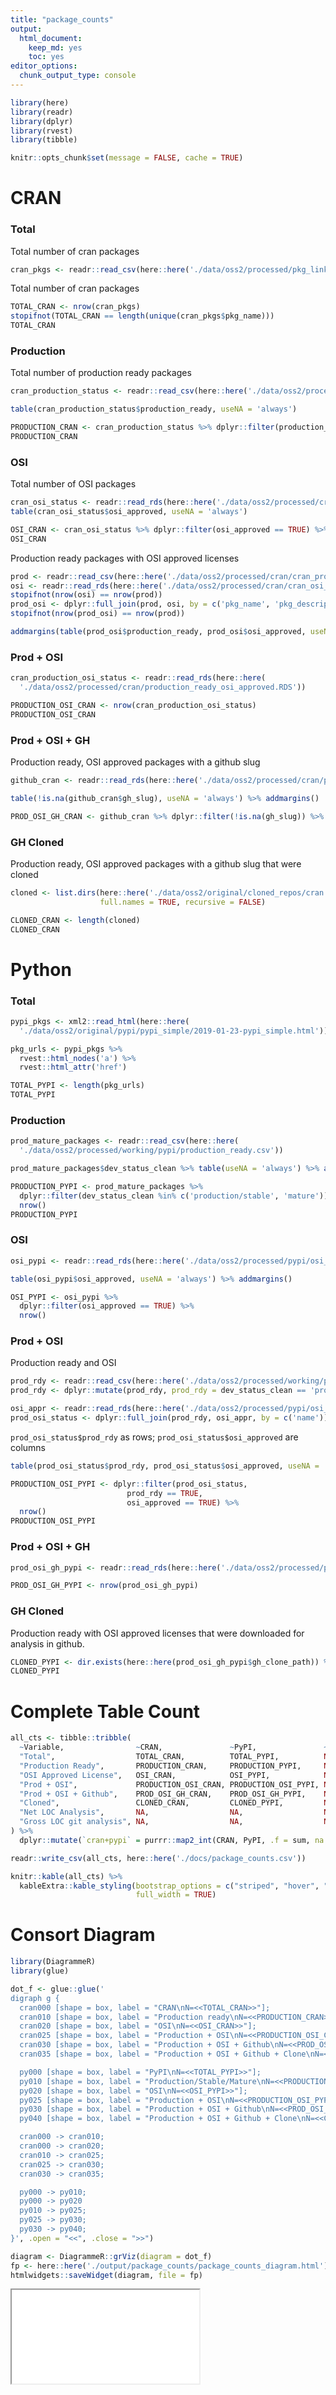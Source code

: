 ```yaml
---
title: "package_counts"
output: 
  html_document: 
    keep_md: yes
    toc: yes
editor_options: 
  chunk_output_type: console
---
```


```r
library(here)
library(readr)
library(dplyr)
library(rvest)
library(tibble)

knitr::opts_chunk$set(message = FALSE, cache = TRUE)
```


# CRAN

### Total

Total number of cran packages

```r
cran_pkgs <- readr::read_csv(here::here('./data/oss2/processed/pkg_links.csv'))
```

Total number of cran packages

```r
TOTAL_CRAN <- nrow(cran_pkgs)
stopifnot(TOTAL_CRAN == length(unique(cran_pkgs$pkg_name)))
TOTAL_CRAN
```

### Production

Total number of production ready packages

```r
cran_production_status <- readr::read_csv(here::here('./data/oss2/processed/cran/cran_prod_rdy.csv'))

table(cran_production_status$production_ready, useNA = 'always')
```

```r
PRODUCTION_CRAN <- cran_production_status %>% dplyr::filter(production_ready == TRUE) %>% nrow()
PRODUCTION_CRAN
```

### OSI

Total number of OSI packages

```r
cran_osi_status <- readr::read_rds(here::here('./data/oss2/processed/cran/cran_osi_licenses.RDS'))
table(cran_osi_status$osi_approved, useNA = 'always')
```

```r
OSI_CRAN <- cran_osi_status %>% dplyr::filter(osi_approved == TRUE) %>% nrow()
OSI_CRAN
```

Production ready packages with OSI approved licenses

```r
prod <- readr::read_csv(here::here('./data/oss2/processed/cran/cran_prod_rdy.csv'))
osi <- readr::read_rds(here::here('./data/oss2/processed/cran/cran_osi_licenses.RDS'))
stopifnot(nrow(osi) == nrow(prod))
prod_osi <- dplyr::full_join(prod, osi, by = c('pkg_name', 'pkg_description', 'pkg_links', 'pkg_path'))
stopifnot(nrow(prod_osi) == nrow(prod))
```

```r
addmargins(table(prod_osi$production_ready, prod_osi$osi_approved, useNA = 'always'))
```

### Prod + OSI

```r
cran_production_osi_status <- readr::read_rds(here::here(
  './data/oss2/processed/cran/production_ready_osi_approved.RDS'))

PRODUCTION_OSI_CRAN <- nrow(cran_production_osi_status)
PRODUCTION_OSI_CRAN
```

### Prod + OSI + GH

Production ready, OSI approved packages with a github slug

```r
github_cran <- readr::read_rds(here::here('./data/oss2/processed/cran/production_osi_gh.RDS'))
```

```r
table(!is.na(github_cran$gh_slug), useNA = 'always') %>% addmargins()
```


```r
PROD_OSI_GH_CRAN <- github_cran %>% dplyr::filter(!is.na(gh_slug)) %>% nrow()
```

### GH Cloned

Production ready, OSI approved packages with a github slug that were cloned

```r
cloned <- list.dirs(here::here('./data/oss2/original/cloned_repos/cran'),
                    full.names = TRUE, recursive = FALSE)

CLONED_CRAN <- length(cloned)
CLONED_CRAN
```


# Python

### Total

```r
pypi_pkgs <- xml2::read_html(here::here(
  './data/oss2/original/pypi/pypi_simple/2019-01-23-pypi_simple.html'))

pkg_urls <- pypi_pkgs %>%
  rvest::html_nodes('a') %>%
  rvest::html_attr('href')
```

```r
TOTAL_PYPI <- length(pkg_urls)
TOTAL_PYPI
```

### Production


```r
prod_mature_packages <- readr::read_csv(here::here(
  './data/oss2/processed/working/pypi/production_ready.csv'))

prod_mature_packages$dev_status_clean %>% table(useNA = 'always') %>% addmargins()
```

```r
PRODUCTION_PYPI <- prod_mature_packages %>%
  dplyr::filter(dev_status_clean %in% c('production/stable', 'mature')) %>%
  nrow()
PRODUCTION_PYPI
```

### OSI

```r
osi_pypi <- readr::read_rds(here::here('./data/oss2/processed/pypi/osi_approved.RDS'))

table(osi_pypi$osi_approved, useNA = 'always') %>% addmargins()
```

```r
OSI_PYPI <- osi_pypi %>%
  dplyr::filter(osi_approved == TRUE) %>%
  nrow()
```

### Prod + OSI

Production ready and OSI

```r
prod_rdy <- readr::read_csv(here::here('./data/oss2/processed/working/pypi/production_ready.csv'))
prod_rdy <- dplyr::mutate(prod_rdy, prod_rdy = dev_status_clean == 'production/stable' | dev_status_clean == 'mature')

osi_appr <- readr::read_rds(here::here('./data/oss2/processed/pypi/osi_approved.RDS'))
prod_osi_status <- dplyr::full_join(prod_rdy, osi_appr, by = c('name'))
```

`prod_osi_status$prod_rdy` as rows; `prod_osi_status$osi_approved` are columns
```r
table(prod_osi_status$prod_rdy, prod_osi_status$osi_approved, useNA = 'always') %>% addmargins()
```


```r
PRODUCTION_OSI_PYPI <- dplyr::filter(prod_osi_status,
                          prod_rdy == TRUE,
                          osi_approved == TRUE) %>%
  nrow()
PRODUCTION_OSI_PYPI
```

### Prod + OSI + GH


```r
prod_osi_gh_pypi <- readr::read_rds(here::here('./data/oss2/processed/pypi/prod_osi_gh.RDS'))
```

```r
PROD_OSI_GH_PYPI <- nrow(prod_osi_gh_pypi)
```

### GH Cloned

Production ready with OSI approved licenses that were downloaded for analysis in github.

```r
CLONED_PYPI <- dir.exists(here::here(prod_osi_gh_pypi$gh_clone_path)) %>% sum(na.rm = TRUE)
CLONED_PYPI
```


# Complete Table Count

```r
all_cts <- tibble::tribble(
  ~Variable,                ~CRAN,               ~PyPI,               ~Julia,  ~CDN,
  "Total",                  TOTAL_CRAN,          TOTAL_PYPI,          NA,      NA,
  "Production Ready",       PRODUCTION_CRAN,     PRODUCTION_PYPI,     NA,      NA,
  "OSI Approved License",   OSI_CRAN,            OSI_PYPI,            NA,      NA, 
  "Prod + OSI",             PRODUCTION_OSI_CRAN, PRODUCTION_OSI_PYPI, NA,      NA, 
  "Prod + OSI + Github",    PROD_OSI_GH_CRAN,    PROD_OSI_GH_PYPI,    NA,      NA,
  "Cloned",                 CLONED_CRAN,         CLONED_PYPI,         NA,      NA,
  "Net LOC Analysis",       NA,                  NA,                  NA,      NA,
  "Gross LOC git analysis", NA,                  NA,                  NA,      NA
) %>%
  dplyr::mutate(`cran+pypi` = purrr::map2_int(CRAN, PyPI, .f = sum, na.rm = TRUE))

readr::write_csv(all_cts, here::here('./docs/package_counts.csv'))

knitr::kable(all_cts) %>%
  kableExtra::kable_styling(bootstrap_options = c("striped", "hover", "condensed", "responsive"),
                            full_width = TRUE)
```

# Consort Diagram

```r
library(DiagrammeR)
library(glue)
```

```r
dot_f <- glue::glue('
digraph g {
  cran000 [shape = box, label = "CRAN\nN=<<TOTAL_CRAN>>"];
  cran010 [shape = box, label = "Production ready\nN=<<PRODUCTION_CRAN>>"];
  cran020 [shape = box, label = "OSI\nN=<<OSI_CRAN>>"];
  cran025 [shape = box, label = "Production + OSI\nN=<<PRODUCTION_OSI_CRAN>>"];
  cran030 [shape = box, label = "Production + OSI + Github\nN=<<PROD_OSI_GH_CRAN>>"];
  cran035 [shape = box, label = "Production + OSI + Github + Clone\nN=<<CLONED_CRAN>>"];

  py000 [shape = box, label = "PyPI\nN=<<TOTAL_PYPI>>"];
  py010 [shape = box, label = "Production/Stable/Mature\nN=<<PRODUCTION_PYPI>>"];
  py020 [shape = box, label = "OSI\nN=<<OSI_PYPI>>"];
  py025 [shape = box, label = "Production + OSI\nN=<<PRODUCTION_OSI_PYPI>>"];
  py030 [shape = box, label = "Production + OSI + Github\nN=<<PROD_OSI_GH_PYPI>>"];
  py040 [shape = box, label = "Production + OSI + Github + Clone\nN=<<CLONED_PYPI>>"];

  cran000 -> cran010;
  cran000 -> cran020;
  cran010 -> cran025;
  cran025 -> cran030;
  cran030 -> cran035;

  py000 -> py010;
  py000 -> py020
  py010 -> py025;
  py025 -> py030;
  py030 -> py040;
}', .open = "<<", .close = ">>")
```

```r
diagram <- DiagrammeR::grViz(diagram = dot_f)
fp <- here::here('./output/package_counts/package_counts_diagram.html')
htmlwidgets::saveWidget(diagram, file = fp)
```

<iframe src='./output/package_counts/package_counts_diagram.html'>